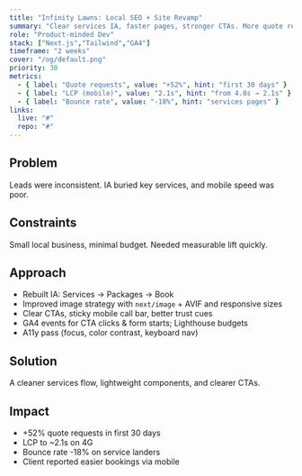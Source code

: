 ```yaml
---
title: "Infinity Lawns: Local SEO + Site Revamp"
summary: "Clear services IA, faster pages, stronger CTAs. More quote requests."
role: "Product-minded Dev"
stack: ["Next.js","Tailwind","GA4"]
timeframe: "2 weeks"
cover: "/og/default.png"
priority: 30
metrics:
  - { label: "Quote requests", value: "+52%", hint: "first 30 days" }
  - { label: "LCP (mobile)", value: "2.1s", hint: "from 4.0s → 2.1s" }
  - { label: "Bounce rate", value: "-18%", hint: "services pages" }
links:
  live: "#"
  repo: "#"
---
```


## Problem
Leads were inconsistent. IA buried key services, and mobile speed was poor.

## Constraints
Small local business, minimal budget. Needed measurable lift quickly.

## Approach
- Rebuilt IA: Services → Packages → Book
- Improved image strategy with `next/image` + AVIF and responsive sizes
- Clear CTAs, sticky mobile call bar, better trust cues
- GA4 events for CTA clicks & form starts; Lighthouse budgets
- A11y pass (focus, color contrast, keyboard nav)

## Solution
A cleaner services flow, lightweight components, and clearer CTAs.

## Impact
- +52% quote requests in first 30 days
- LCP to ~2.1s on 4G
- Bounce rate -18% on service landers
- Client reported easier bookings via mobile
